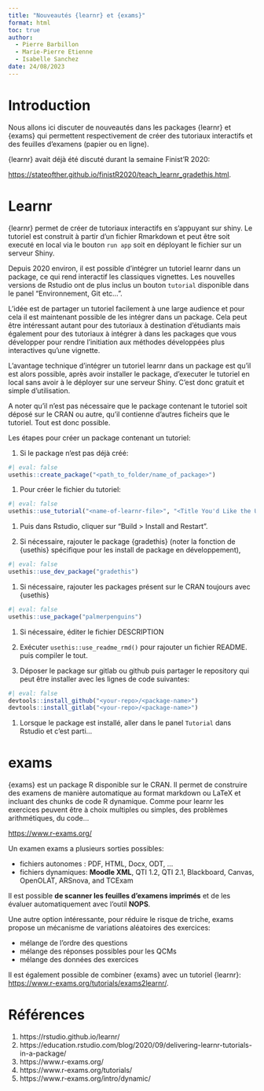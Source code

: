 ```yaml
---
title: "Nouveautés {learnr} et {exams}"
format: html
toc: true
author: 
  - Pierre Barbillon
  - Marie-Pierre Etienne
  - Isabelle Sanchez
date: 24/08/2023
---
```


# Introduction

Nous allons ici discuter de nouveautés dans les packages {learnr} et {exams} qui permettent respectivement de créer des tutoriaux interactifs et des feuilles d'examens (papier ou en ligne).

{learnr} avait déjà été discuté durant la semaine Finist'R 2020: 

<https://stateofther.github.io/finistR2020/teach_learnr_gradethis.html>.

# Learnr

{learnr} permet de créer de tutoriaux interactifs en s'appuyant sur shiny. Le tutoriel est construit à partir d'un fichier Rmarkdown et peut être soit executé en local via le bouton `run app` soit en déployant le fichier sur un serveur Shiny.

Depuis 2020 environ, il est possible d'intégrer un tutoriel learnr dans un package, ce qui rend interactif les classiques vignettes. Les nouvelles versions de Rstudio ont de plus inclus un bouton `tutorial` disponible dans le panel "Environnement, Git etc...".

L'idée est de partager un tutoriel facilement à une large audience et pour cela il est maintenant possible de les intégrer dans un package. Cela peut être intéressant autant pour des tutoriaux à destination d'étudiants mais également pour des tutoriaux à intégrer à dans les packages que vous développer pour rendre l'initiation aux méthodes développées plus interactives qu'une vignette.

L'avantage technique d'intégrer un tutoriel learnr dans un package est qu'il est alors possible, après avoir installer le package, d'executer le tutoriel en local sans avoir à le déployer sur une serveur Shiny. C'est donc gratuit et simple d'utilisation.

A noter qu'il n'est pas nécessaire que le package contenant le tutoriel soit déposé sur le CRAN ou autre, qu'il contienne d'autres ficheirs que le tutoriel. Tout est donc possible.

Les étapes pour créer un package contenant un tutoriel:

1. Si le package n'est pas déjà créé:

```r
#| eval: false
usethis::create_package("<path_to_folder/name_of_package>")
```

1. Pour créer le fichier du tutoriel:

```r
#| eval: false
usethis::use_tutorial("<name-of-learnr-file>", "<Title You'd Like the User to See>")
```

1. Puis dans Rstudio, cliquer sur "Build > Install and Restart".

1. Si nécessaire, rajouter le package {gradethis} (noter la fonction de {usethis} spécifique pour les install de package en développement), 

```r
#| eval: false
usethis::use_dev_package("gradethis")
```

1. Si nécessaire, rajouter les packages présent sur le CRAN toujours avec {usethis}

```r
#| eval: false
usethis::use_package("palmerpenguins")
```

1. Si nécessaire, éditer le fichier DESCRIPTION

1. Exécuter `usethis::use_readme_rmd()` pour rajouter un fichier README. puis compiler le tout.

1. Déposer le package sur gitlab ou github puis partager le repository qui peut être installer avec les lignes de code suivantes: 


```r
#| eval: false
devtools::install_github("<your-repo>/<package-name>")
devtools::install_gitlab("<your-repo>/<package-name>")
```

1. Lorsque le package est installé, aller dans le panel `Tutorial` dans Rstudio et c'est parti...

# exams

{exams} est un package R disponible sur le CRAN. Il permet de construire des examens de manière automatique au format markdown ou LaTeX et incluant des chunks de code R dynamique. Comme pour learnr les exercices peuvent être à choix multiples ou simples, des problèmes arithmétiques, du code…

<https://www.r-exams.org/>

Un examen exams a plusieurs sorties possibles:

* fichiers autonomes : PDF, HTML, Docx, ODT, ...
* fichiers dynamiques: **Moodle XML**, QTI 1.2, QTI 2.1, Blackboard, Canvas, OpenOLAT, ARSnova, and TCExam
    
Il est possible **de scanner les feuilles d’examens imprimés** et de les évaluer automatiquement avec l'outil **NOPS**.

Une autre option intéressante, pour réduire le risque de triche, exams propose un mécanisme de variations aléatoires des exercices:

* mélange de l’ordre des questions
* mélange des réponses possibles pour les QCMs
* mélange des données des exercices

Il est également possible de combiner {exams} avec un tutoriel {learnr}: <https://www.r-exams.org/tutorials/exams2learnr/>.

# Références

1. https://rstudio.github.io/learnr/
1. https://education.rstudio.com/blog/2020/09/delivering-learnr-tutorials-in-a-package/
1. https://www.r-exams.org/
1. https://www.r-exams.org/tutorials/
1. https://www.r-exams.org/intro/dynamic/

